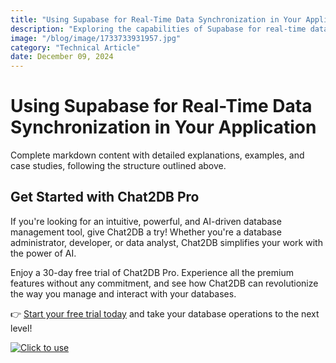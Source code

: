 ```yaml
---
title: "Using Supabase for Real-Time Data Synchronization in Your Application"
description: "Exploring the capabilities of Supabase for real-time data synchronization and its impact on modern application development."
image: "/blog/image/1733733931957.jpg"
category: "Technical Article"
date: December 09, 2024
---
```


# Using Supabase for Real-Time Data Synchronization in Your Application

Complete markdown content with detailed explanations, examples, and case studies, following the structure outlined above.

## Get Started with Chat2DB Pro

If you're looking for an intuitive, powerful, and AI-driven database management tool, give Chat2DB a try! Whether you're a database administrator, developer, or data analyst, Chat2DB simplifies your work with the power of AI.

Enjoy a 30-day free trial of Chat2DB Pro. Experience all the premium features without any commitment, and see how Chat2DB can revolutionize the way you manage and interact with your databases.

👉 [Start your free trial today](https://chat2db.ai/pricing) and take your database operations to the next level!


[![Click to use](/image/blog/bg/chat2db.jpg)](https://chat2db.ai/)
